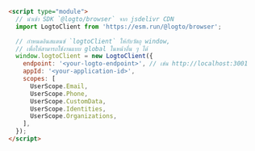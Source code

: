 ```html
<script type="module">
  // นำเข้า SDK `@logto/browser` จาก jsdelivr CDN
  import LogtoClient from 'https://esm.run/@logto/browser';

  // กำหนดอินสแตนซ์ `logtoClient` ให้กับวัตถุ window,
  // เพื่อให้สามารถใช้งานแบบ global ในหน้าอื่น ๆ ได้
  window.logtoClient = new LogtoClient({
    endpoint: '<your-logto-endpoint>', // เช่น http://localhost:3001
    appId: '<your-application-id>',
    scopes: [
      UserScope.Email,
      UserScope.Phone,
      UserScope.CustomData,
      UserScope.Identities,
      UserScope.Organizations,
    ],
  });
</script>
```
